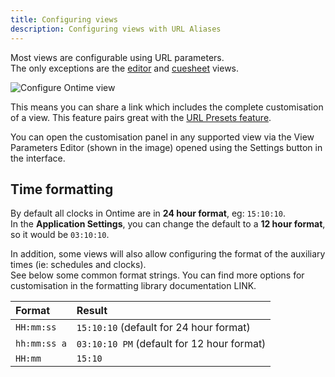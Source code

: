 ```yaml
---
title: Configuring views
description: Configuring views with URL Aliases
---
```


Most views are configurable using URL parameters. \
The only exceptions are the [editor](/interface/app-editor) and [cuesheet](/interface/cuesheet) views.

![Configure Ontime view](../../../assets/screenshots/features/timer__params.png)

This means you can share a link which includes the complete customisation of a view. This feature pairs great with the [URL Presets feature](/features/url-presets).

You can open the customisation panel in any supported view via the View Parameters Editor (shown in the image) opened using the Settings button in the interface.

## Time formatting
By default all clocks in Ontime are in __24 hour format__, eg: `15:10:10`. \
In the __Application Settings__, you can change the default to a __12 hour format__, so it would be `03:10:10`.

In addition, some views will also allow configuring the format of the auxiliary times (ie: schedules and clocks). \
See below some common format strings. You can find more options for customisation in the formatting library documentation LINK.


| Format                | Result                                          | 
| :-------------------- | :---------------------------------------------- |
| `HH:mm:ss`            | `15:10:10`     (default for 24 hour format)     |
| `hh:mm:ss a`          | `03:10:10 PM`  (default for 12 hour format)     |
| `HH:mm`               | `15:10`                                         |
